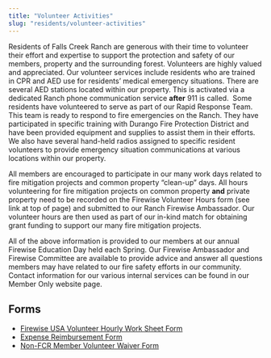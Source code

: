```yaml
---
title: "Volunteer Activities"
slug: "residents/volunteer-activities"
---
```


Residents of Falls Creek Ranch are generous with their time to volunteer their effort and expertise to support the protection and safety of our members, property and the surrounding forest. Volunteers are highly valued and appreciated. Our volunteer services include residents who are trained in CPR and AED use for residents’ medical emergency situations. There are several AED stations located within our property. This is activated via a dedicated Ranch phone communication service **after** 911 is called.  Some residents have volunteered to serve as part of our Rapid Response Team. This team is ready to respond to fire emergencies on the Ranch. They have participated in specific training with Durango Fire Protection District and have been provided equipment and supplies to assist them in their efforts. We also have several hand-held radios assigned to specific resident volunteers to provide emergency situation communications at various locations within our property.

All members are encouraged to participate in our many work days related to fire mitigation projects and common property “clean-up” days. All hours volunteering for fire mitigation projects on common property **and** private property need to be recorded on the Firewise Volunteer Hours form (see link at top of page) and submitted to our Ranch Firewise Ambassador. Our volunteer hours are then used as part of our in-kind match for obtaining grant funding to support our many fire mitigation projects.

All of the above information is provided to our members at our annual Firewise Education Day held each Spring. Our Firewise Ambassador and Firewise Committee are available to provide advice and answer all questions members may have related to our fire safety efforts in our community. Contact information for our various internal services can be found in our Member Only website page.

## Forms

- [Firewise USA Volunteer Hourly Work Sheet Form](/uploads/2016/03/firewise-vol-form.pdf)
- [Expense Reimbursement Form](/uploads/2016/07/Expense-Reimbursement-Form2.pdf)
- [Non-FCR Member Volunteer Waiver Form](/uploads/2017/06/Non-FCR-member-volunteer-waiver.docx)
